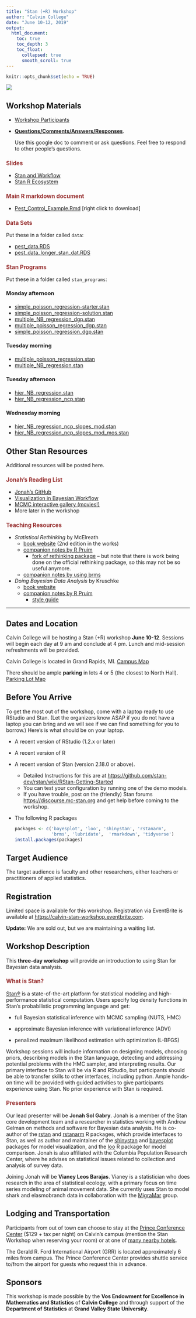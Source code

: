 ```yaml
---
title: "Stan (+R) Workshop"
author: "Calvin College"
date: "June 10-12, 2019"
output: 
  html_document: 
    toc: true
    toc_depth: 3
    toc_float:
      collapsed: true
      smooth_scroll: true
---
```


```r
knitr::opts_chunk$set(echo = TRUE)
```

<style>
h3 {
  font-size: 110%;
  color: #993333;
}

h4 {
  font-size: 105%;
}
</style>

![](images/stan_wide_logo.png)

## Workshop Materials


* [Workshop Participants](https://docs.google.com/document/d/1bZkLAZqAhwgsyZS0HO8_YLU0Li97LxNqBZYgXCZNRQw/edit?usp=sharing)

* [**Questions/Comments/Answers/Responses**](https://docs.google.com/document/d/1Cfpq9_lg1ShZpinBYWqtzb6OsE5LKdbljrsJYvwaqNU/edit?usp=sharing).  

    Use this google doc to comment or ask questions.  Feel free to respond to other people's questions.

### Slides

* [Stan and Workflow](course-materials/slides/stan-and-workflow.pdf)
* [Stan R Ecosystem](course-materials/slides/stan-r-ecosystem.pdf)


### Main R markdown document

* [Pest_Control_Example.Rmd](https://raw.githubusercontent.com/rpruim/StanWorkshop/master/docs/course-materials/Pest_Control_Example.Rmd) [right click to download]

### Data Sets

Put these in a folder called `data`: 

* [pest_data.RDS](course-materials/data/pest_data.RDS)
* [pest_data_longer_stan_dat.RDS](course-materials/data/pest_data_longer_stan_dat.RDS)

### Stan Programs

Put these in a folder called `stan_programs`: 

#### Monday afternoon

* [simple_poisson_regression-starter.stan](course-materials/stan_programs/simple_poisson_regression-starter.stan)
* [simple_poisson_regression-solution.stan](course-materials/stan_programs/simple_poisson_regression-solution.stan)
* [multiple_NB_regression_dgp.stan](course-materials/stan_programs/multiple_NB_regression_dgp.stan)
* [multiple_poisson_regression_dgp.stan](course-materials/stan_programs/multiple_poisson_regression_dgp.stan)
* [simple_poisson_regression_dgp.stan](course-materials/stan_programs/simple_poisson_regression_dgp.stan)

#### Tuesday morning

* [multiple_poisson_regression.stan](course-materials/stan_programs/multiple_poisson_regression.stan)
* [multiple_NB_regression.stan](course-materials/stan_programs/multiple_NB_regression.stan)

#### Tuesday afternoon

* [hier_NB_regression.stan](course-materials/stan_programs/hier_NB_regression.stan)
* [hier_NB_regression_ncp.stan](course-materials/stan_programs/hier_NB_regression_ncp.stan)

#### Wednesday morning

* [hier_NB_regression_ncp_slopes_mod.stan](course-materials/stan_programs/hier_NB_regression_ncp_slopes_mod.stan)
* [hier_NB_regression_ncp_slopes_mod_mos.stan](course-materials/stan_programs/hier_NB_regression_ncp_slopes_mod_mos.stan)





## Other Stan Resources

Additional resources will be posted here.

### Jonah's Reading List

* [Jonah's GitHub](https://github.com/jgabry)
* [Visualization in Bayesian Workflow](https://github.com/jgabry/bayes-vis-paper)
* [MCMC interactive gallery (movies!)](https://chi-feng.github.io/mcmc-demo/)
* More later in the workshop

### Teaching Resources


* *Statistical Rethinking* by McElreath
    * [book website](https://xcelab.net/rm/statistical-rethinking/)
        (2nd edition in the works)
    * [companion notes by R Pruim](https://rpruim.github.io/Statistical-Rethinking/)
        * [fork of rethinking package](https://github.com/rpruim/rethinking) -- but note that there is work being done on the official rethinking package, so this may not be so useful anymore.
    * [companion notes by using brms](https://bookdown.org/ajkurz/Statistical_Rethinking_recoded/)

* *Doing Bayesian Data Analysis* by Kruschke
    * [book website](https://sites.google.com/site/doingbayesiandataanalysis/)
    * [companion notes by R Pruim](https://rpruim.github.io/Kruschke-Notes/)
        * [style guide](https://rpruim.github.io/Kruschke-Notes/some-useful-bits-of-r.html#style-guide)


---

## Dates and Location

Calvin College will be hosting a Stan (+R) workshop **June 10-12**.
Sessions will begin each day at 9 am and conclude at 4 pm.  Lunch and
mid-session refreshments will be provided.

Calvin College is located in Grand Rapids, MI.  [Campus Map](https://calvin.edu/map/?place=north-hall)

There should be ample **parking** in lots 4 or 5 (the closest to North Hall).
[Parking Lot Map](https://calvin.edu/dotAsset/f8ae2d6c-94f1-46e4-9618-4b518810b88a.pdf)

## Before You Arrive

To get the most out of the workshop, come with a laptop ready to use RStudio and
Stan. (Let the organizers know ASAP if you do not have a laptop you can bring
and we will see if we can find something for you to borrow.)  Here's is what
should be on your laptop.

  * A recent version of RStudio (1.2.x or later)
  * A recent version of R
  * A recent version of Stan (version 2.18.0 or above).
      * Detailed Instructions for this are at 
      <https://github.com/stan-dev/rstan/wiki/RStan-Getting-Started>
      * You can test your configuration by running one of the demo models.
      * If you have trouble, post on the (friendly) Stan forums
      <https://discourse.mc-stan.org> and get help before coming to the
      workshop.
  * The following R packages
  
    ```r
    packages <- c('bayesplot', 'loo', 'shinystan', 'rstanarm', 
                  'brms', 'lubridate',  'rmarkdown', 'tidyverse')
    install.packages(packages)
    ````            


## Target Audience

The target audience is faculty and other researchers, either
teachers or practitioners of applied statistics.

## Registration

Limited space is available for this workshop. Registration via EventBrite is available
at <https://calvin-stan-workshop.eventbrite.com>.

**Update:** We are sold out, but we are maintaining a waiting list.

## Workshop Description

This **three-day workshop** will provide an introduction to using Stan for
Bayesian data analysis. 

### What is Stan?

[Stan®](https://mc-stan.org/) is a state-of-the-art 
platform for statistical
modeling and high-performance statistical computation. Users specify log density
functions in Stan’s probabilistic programming language and get:

* full Bayesian statistical inference with MCMC sampling (NUTS, HMC)

* approximate Bayesian inference with variational inference (ADVI)

* penalized maximum likelihood estimation with optimization (L-BFGS)

Workshop sessions will include information on designing models, choosing priors,
describing models in the Stan language, detecting and addressing potential
problems with the HMC sampler, and interpreting results.  Our primary interface
to Stan will be via R and RStudio, but participants should be able to transfer
skills to other interfaces, including python.  Ample hands-on time will be
provided with guided activities to give participants experience using Stan.  No
prior experience with Stan is required.

### Presenters

Our lead presenter will be **Jonah Sol Gabry**.  Jonah is a member of the Stan core
development team and a researcher in statistics working with Andrew Gelman on
methods and software for Bayesian data analysis. He is co-author of the 
[rstan](http://mc-stan.org/interfaces/rstan.html)
and [rstanarm](http://mc-stan.org/interfaces/rstanarm.html)
R packages, which provide interfaces to Stan, as well as author and
maintainer of the 
[shinystan](http://mc-stan.org/interfaces/shinystan) and 
[bayesplot](http://mc-stan.org/interfaces/bayesplot) 
packages  for model visualization, and
the [loo](http://mc-stan.org/interfaces/loo.html)
R package for model comparison. Jonah is also affiliated with the
Columbia Population Research Center, where he advises on statistical issues
related to collection and analysis of survey data.

Joining Jonah will be **Vianey Leos Barajas**.
Vianey is a statistician who does research in the area of statistical ecology,
with a primary focus on time series modeling of animal movement data. She
currently uses Stan to model shark and elasmobranch data in collaboration with
the [MigraMar](http://migramar.org/hi/en/) group.

## Lodging and Transportation

Participants from out of town can choose to stay at the 
[Prince Conference Center](https://calvin.edu/offices-services/prince-conference-center/accommodations/) ($129 + tax per night) on Calvin's campus (mention the Stan Workshop when
reserving your room) or at one of 
[many nearby hotels](https://www.google.com/maps/search/hotels+near+calvin+college/@42.92019,-85.5748815,14z). 

The Gerald R. Ford International Airport (GRR) is located approximately 6 miles
from campus. The Prince Conference Center provides shuttle service to/from the
airport for guests who request this in advance.

## Sponsors

This workshop is made possible by the 
**Vos Endowment for Excellence in Mathematics and Statistics** 
of **Calvin College** and through support of the
**Department of Statistics** at **Grand Valley State University**.


